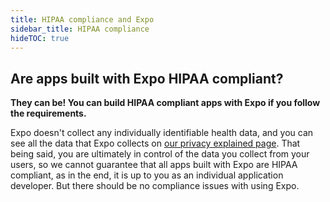 ```yaml
---
title: HIPAA compliance and Expo
sidebar_title: HIPAA compliance
hideTOC: true
---
```



## Are apps built with Expo HIPAA compliant?

**They can be! You can build HIPAA compliant apps with Expo if you follow the requirements.**

Expo doesn't collect any individually identifiable health data, and you can see all the data that Expo collects on [our privacy explained page](https://expo.dev/privacy-explained). That being said, you are ultimately in control of the data you collect from your users, so we cannot guarantee that all apps built with Expo are HIPAA compliant, as in the end, it is up to you as an individual application developer. But there should be no compliance issues with using Expo.

<BoxLink
  title="HHS"
  description="For more information about HIPAA compliance, see HHS website."
  href="https://www.hhs.gov/hipaa/for-professionals/index.html"
/>
